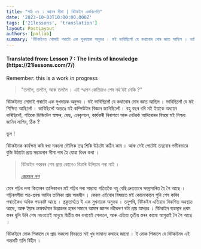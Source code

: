 ```yaml
---
title: "পাঠ ০৭ : জ্ঞানৰ সীমা | বিটকইন একবিংশতি"
date: '2023-10-03T10:00:00.000Z'
tags: ['21lessons', 'translation']
layout: PostLayout
authors: [pallab]
summary: 'বিটকইনত সোমাই পৰাটো এক সুখদায়ক অনুভৱ । মই ভাবিছিলোঁ যে কথাবোৰ মোৰ জ্ঞাত আছিল । ভাবিছিলোঁ যে মই শিক্ষিত আছিলোঁ । ভাবিছিলোঁ অন্ততঃ মই কম্পিউটাৰ বিজ্ঞান জানিছিলোঁ ।...'
---
```


<div style={{textAlign:"center"}}>
    <h4> Translated from: Lesson 7 : The limits of knowledge (https://21lessons.com/7/) </h4>
    <p style={{color:"red"}}> Remember: this is a work in progress </p>
</div>

> "তললৈ, তললৈ, আৰু তললৈ । এই স্খলন কেতিয়াও শেষ নহ’বই নেকি ?"

বিটকইনত সোমাই পৰাটো এক সুখদায়ক অনুভৱ ।
মই ভাবিছিলোঁ যে কথাবোৰ মোৰ জ্ঞাত আছিল ।
ভাবিছিলোঁ যে মই শিক্ষিত আছিলোঁ ।
ভাবিছিলোঁ অন্ততঃ মই কম্পিউটাৰ বিজ্ঞান জানিছিলোঁ ।
বহু বছৰ ধৰি মই ইয়াকে অধ্যয়ন কৰিছিলোঁ, গতিকে ডিজিটেল স্বাক্ষৰ, হেছ, এনকৃপচন, কাৰ্যকৰী নিৰাপত্তা আৰু নেটৱৰ্ক আদিবোৰৰ বিষয়ে মই নিশ্চয় জানিব লাগিব, ঠিক ?

ভুল !

বিটকইনক কাৰ্যক্ষম কৰি ৰখা সকলো মৌলিক তত্ব শিকি উঠাটো কঠিন কাম ।
আৰু সেই গোটেই তত্ববোৰ গভীৰভাৱে বুজি উঠাটো প্ৰায় সম্ভাৱনাৰ সীমা পাৰ হৈ যোৱা বিধৰ কথা ।

> বিটকইন গহ্বৰৰ শেষ প্ৰান্ত কোনেও বিচাৰি উলিয়াব পৰা নাই ।
>
> <cite> [জেমচন লপ](https://twitter.com/lopp/status/1061415918616698881) </cite>

মোৰ পঢ়িব লগা কিতাপৰ তালিকাখন মই পঢ়িব পৰা সাম্ভাব্য গতিতকৈ বহু বেছি দ্ৰুততাৰে সম্প্ৰসাৰিত হৈ গৈ আছে ।
পঢ়িবলগীয়া পত্ৰ-প্ৰবন্ধ আদিৰ তালিকা প্ৰায় অন্তহীন ।
কেৱল এইবোৰ বিষয়তে মই কোনোকালে শুনি শেষ কৰিব পৰাতকৈও অধিক পডকাষ্ট আছে ।
প্ৰকৃতাৰ্থতে ই এক সুখদায়ক অনুভৱ ।
তদুপৰি, বিটকইন এতিয়াও বিকশিত অৱস্থাত আছে, আৰু ইয়াৰ ক্ৰমবৰ্ধমান উদ্ভাৱনৰ হাৰৰ সমানে আমাৰ জ্ঞানৰ নৱীকৰণ ঘটা প্ৰায় অসম্ভৱ ।
বিটকইন ব্যৱস্থাৰ প্ৰথম স্তৰৰ ধূলি উৰি শেষ নহওতেই মানুহে দ্বিতীয় স্তৰ বনায়েই পেলালে, আৰু এতিয়া তৃতীয় স্তৰৰ কামো আগুৱাই লৈ গৈ আছে ।

বিটকইনে মোক শিকালে যে প্ৰায় সকলো বিষয়তে মই খুব সামান্য কথাহে জানো ।
ই মোক শিকালে যে বিটকইনৰ এই গহ্বৰটি তলি বিহীন ।